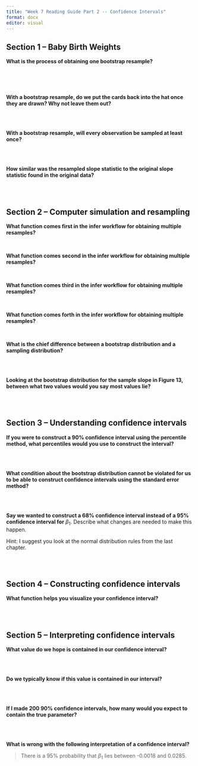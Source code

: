 ```yaml
---
title: "Week 7 Reading Guide Part 2 -- Confidence Intervals"
format: docx
editor: visual
---
```


## Section 1 -- Baby Birth Weights

**What is the process of obtaining one bootstrap resample?**

</br> </br> </br>

**With a bootstrap resample, do we put the cards back into the hat once they are drawn? Why not leave them out?**

</br> </br>

**With a bootstrap resample, will every observation be sampled at least once?**

</br> </br>

**How similar was the resampled slope statistic to the original slope statistic found in the original data?**

</br> </br>

## Section 2 -- Computer simulation and resampling

**What function comes first in the infer workflow for obtaining multiple resamples?**

</br>

**What function comes second in the infer workflow for obtaining multiple resamples?**

</br>

**What function comes third in the infer workflow for obtaining multiple resamples?**

</br>

**What function comes forth in the infer workflow for obtaining multiple resamples?**

</br>

**What is the chief difference between a bootstrap distribution and a sampling distribution?**

</br> </br>

**Looking at the bootstrap distribution for the sample slope in Figure 13, between what two values would you say most values lie?**

</br> </br>

## Section 3 -- Understanding confidence intervals

**If you were to construct a 90% confidence interval using the percentile method, what percentiles would you use to construct the interval?**

</br> </br>

**What condition about the bootstrap distribution cannot be violated for us to be able to construct confidence intervals using the standard error method?**

</br> </br>

**Say we wanted to construct a 68% confidence interval instead of a 95% confidence interval for** $\beta_1$. Describe what changes are needed to make this happen.

::: callout-tip
Hint: I suggest you look at the normal distribution rules from the last chapter.
:::

</br> </br>

## Section 4 -- Constructing confidence intervals

**What function helps you visualize your confidence interval?**

</br> </br>

## Section 5 -- Interpreting confidence intervals

**What value do we hope is contained in our confidence interval?**

</br> </br>

**Do we typically know if this value is contained in our interval?**

</br> </br>

**If I made 200 90% confidence intervals, how many would you expect to contain the true parameter?**

</br> </br>

**What is wrong with the following interpretation of a confidence interval?**

> There is a 95% probability that $\beta_1$ lies between -0.0018 and 0.0285.

</br> </br>
